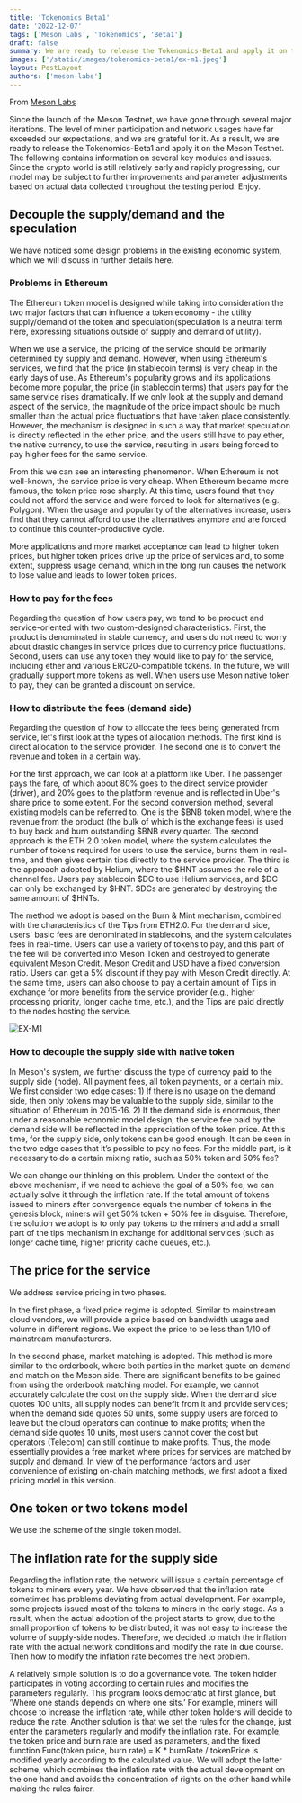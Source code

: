```yaml
---
title: 'Tokenomics Beta1'
date: '2022-12-07'
tags: ['Meson Labs', 'Tokenomics', 'Beta1']
draft: false
summary: We are ready to release the Tokenomics-Beta1 and apply it on the Meson Testnet.
images: ['/static/images/tokenomics-beta1/ex-m1.jpeg']
layout: PostLayout
authors: ['meson-labs']
---
```


From [Meson Labs](https://meson.network/)

Since the launch of the Meson Testnet, we have gone through several major iterations. The level of miner participation and network usages have far exceeded our expectations, and we are grateful for it. As a result, we are ready to release the Tokenomics-Beta1 and apply it on the Meson Testnet. The following contains information on several key modules and issues. Since the crypto world is still relatively early and rapidly progressing, our model may be subject to further improvements and parameter adjustments based on actual data collected throughout the testing period. Enjoy.

## Decouple the supply/demand and the speculation

We have noticed some design problems in the existing economic system, which we will discuss in further details here.

### Problems in Ethereum

The Ethereum token model is designed while taking into consideration the two major factors that can influence a token economy - the utility supply/demand of the token and speculation(speculation is a neutral term here, expressing situations outside of supply and demand of utility).

When we use a service, the pricing of the service should be primarily determined by supply and demand. However, when using Ethereum's services, we find that the price (in stablecoin terms) is very cheap in the early days of use. As Ethereum's popularity grows and its applications become more popular, the price (in stablecoin terms) that users pay for the same service rises dramatically. If we only look at the supply and demand aspect of the service, the magnitude of the price impact should be much smaller than the actual price fluctuations that have taken place consistently. However, the mechanism is designed in such a way that market speculation is directly reflected in the ether price, and the users still have to pay ether, the native currency, to use the service, resulting in users being forced to pay higher fees for the same service.

From this we can see an interesting phenomenon. When Ethereum is not well-known, the service price is very cheap. When Ethereum became more famous, the token price rose sharply. At this time, users found that they could not afford the service and were forced to look for alternatives (e.g., Polygon). When the usage and popularity of the alternatives increase, users find that they cannot afford to use the alternatives anymore and are forced to continue this counter-productive cycle.

More applications and more market acceptance can lead to higher token prices, but higher token prices drive up the price of services and, to some extent, suppress usage demand, which in the long run causes the network to lose value and leads to lower token prices.

### How to pay for the fees

Regarding the question of how users pay, we tend to be product and service-oriented with two custom-designed characteristics. First, the product is denominated in stable currency, and users do not need to worry about drastic changes in service prices due to currency price fluctuations. Second, users can use any token they would like to pay for the service, including ether and various ERC20-compatible tokens. In the future, we will gradually support more tokens as well. When users use Meson native token to pay, they can be granted a discount on service.

### How to distribute the fees (demand side)

Regarding the question of how to allocate the fees being generated from service, let's first look at the types of allocation methods. The first kind is direct allocation to the service provider. The second one is to convert the revenue and token in a certain way.

For the first approach, we can look at a platform like Uber. The passenger pays the fare, of which about 80% goes to the direct service provider (driver), and 20% goes to the platform revenue and is reflected in Uber's share price to some extent. For the second conversion method, several existing models can be referred to. One is the \$BNB token model, where the revenue from the product (the bulk of which is the exchange fees) is used to buy back and burn outstanding \$BNB every quarter. The second approach is the ETH 2.0 token model, where the system calculates the number of tokens required for users to use the service, burns them in real-time, and then gives certain tips directly to the service provider. The third is the approach adopted by Helium, where the \$HNT assumes the role of a channel fee. Users pay stablecoin \$DC to use Helium services, and \$DC can only be exchanged by \$HNT. \$DCs are generated by destroying the same amount of \$HNTs.

The method we adopt is based on the Burn & Mint mechanism, combined with the characteristics of the Tips from ETH2.0. For the demand side, users' basic fees are denominated in stablecoins, and the system calculates fees in real-time. Users can use a variety of tokens to pay, and this part of the fee will be converted into Meson Token and destroyed to generate equivalent Meson Credit. Meson Credit and USD have a fixed conversion ratio. Users can get a 5% discount if they pay with Meson Credit directly. At the same time, users can also choose to pay a certain amount of Tips in exchange for more benefits from the service provider (e.g., higher processing priority, longer cache time, etc.), and the Tips are paid directly to the nodes hosting the service.

![EX-M1](/static/images/tokenomics-beta1/ex-m1.jpeg)

### How to decouple the supply side with native token

In Meson's system, we further discuss the type of currency paid to the supply side (node). All payment fees, all token payments, or a certain mix. We first consider two edge cases: 1) If there is no usage on the demand side, then only tokens may be valuable to the supply side, similar to the situation of Ethereum in 2015-16. 2) If the demand side is enormous, then under a reasonable economic model design, the service fee paid by the demand side will be reflected in the appreciation of the token price. At this time, for the supply side, only tokens can be good enough. It can be seen in the two edge cases that it’s possible to pay no fees. For the middle part, is it necessary to do a certain mixing ratio, such as 50% token and 50% fee?

We can change our thinking on this problem. Under the context of the above mechanism, if we need to achieve the goal of a 50% fee, we can actually solve it through the inflation rate. If the total amount of tokens issued to miners after convergence equals the number of tokens in the genesis block, miners will get 50% token + 50% fee in disguise. Therefore, the solution we adopt is to only pay tokens to the miners and add a small part of the tips mechanism in exchange for additional services (such as longer cache time, higher priority cache queues, etc.).

## The price for the service

We address service pricing in two phases.

In the first phase, a fixed price regime is adopted. Similar to mainstream cloud vendors, we will provide a price based on bandwidth usage and volume in different regions. We expect the price to be less than 1/10 of mainstream manufacturers.

In the second phase, market matching is adopted. This method is more similar to the orderbook, where both parties in the market quote on demand and match on the Meson side. There are significant benefits to be gained from using the orderbook matching model. For example, we cannot accurately calculate the cost on the supply side. When the demand side quotes 100 units, all supply nodes can benefit from it and provide services; when the demand side quotes 50 units, some supply users are forced to leave but the cloud operators can continue to make profits; when the demand side quotes 10 units, most users cannot cover the cost but operators (Telecom) can still continue to make profits. Thus, the model essentially provides a free market where prices for services are matched by supply and demand. In view of the performance factors and user convenience of existing on-chain matching methods, we first adopt a fixed pricing model in this version.

## One token or two tokens model

We use the scheme of the single token model.

## The inflation rate for the supply side

Regarding the inflation rate, the network will issue a certain percentage of tokens to miners every year. We have observed that the inflation rate sometimes has problems deviating from actual development. For example, some projects issued most of the tokens to miners in the early stage. As a result, when the actual adoption of the project starts to grow, due to the small proportion of tokens to be distributed, it was not easy to increase the volume of supply-side nodes. Therefore, we decided to match the inflation rate with the actual network conditions and modify the rate in due course. Then how to modify the inflation rate becomes the next problem.

A relatively simple solution is to do a governance vote. The token holder participates in voting according to certain rules and modifies the parameters regularly. This program looks democratic at first glance, but ‘Where one stands depends on where one sits.’ For example, miners will choose to increase the inflation rate, while other token holders will decide to reduce the rate. Another solution is that we set the rules for the change, just enter the parameters regularly and modify the inflation rate. For example, the token price and burn rate are used as parameters, and the fixed function Func(token price, burn rate) = K \* burnRate / tokenPrice is modified yearly according to the calculated value. We will adopt the latter scheme, which combines the inflation rate with the actual development on the one hand and avoids the concentration of rights on the other hand while making the rules fairer.

